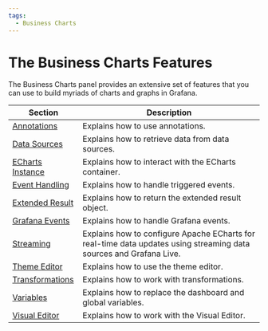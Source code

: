 ```yaml
---
tags:
  - Business Charts
---
```


# The Business Charts Features

The Business Charts panel provides an extensive set of features that you can use to build myriads of charts and graphs in Grafana.

| Section                               | Description                                                                                                        |
| ------------------------------------- | ------------------------------------------------------------------------------------------------------------------ |
| [Annotations](../annotations)         | Explains how to use annotations.                                                                                   |
| [Data Sources](../datasources)        | Explains how to retrieve data from data sources.                                                                   |
| [ECharts Instance](../instance)       | Explains how to interact with the ECharts container.                                                               |
| [Event Handling](../events)           | Explains how to handle triggered events.                                                                           |
| [Extended Result](../extended)        | Explains how to return the extended result object.                                                                 |
| [Grafana Events](../eventbus)         | Explains how to handle Grafana events.                                                                             |
| [Streaming](../streaming)             | Explains how to configure Apache ECharts for real-time data updates using streaming data sources and Grafana Live. |
| [Theme Editor](../theme)              | Explains how to use the theme editor.                                                                              |
| [Transformations](../transformations) | Explains how to work with transformations.                                                                         |
| [Variables](../variables)             | Explains how to replace the dashboard and global variables.                                                        |
| [Visual Editor](../visualeditor)      | Explains how to work with the Visual Editor.                                                                       |
